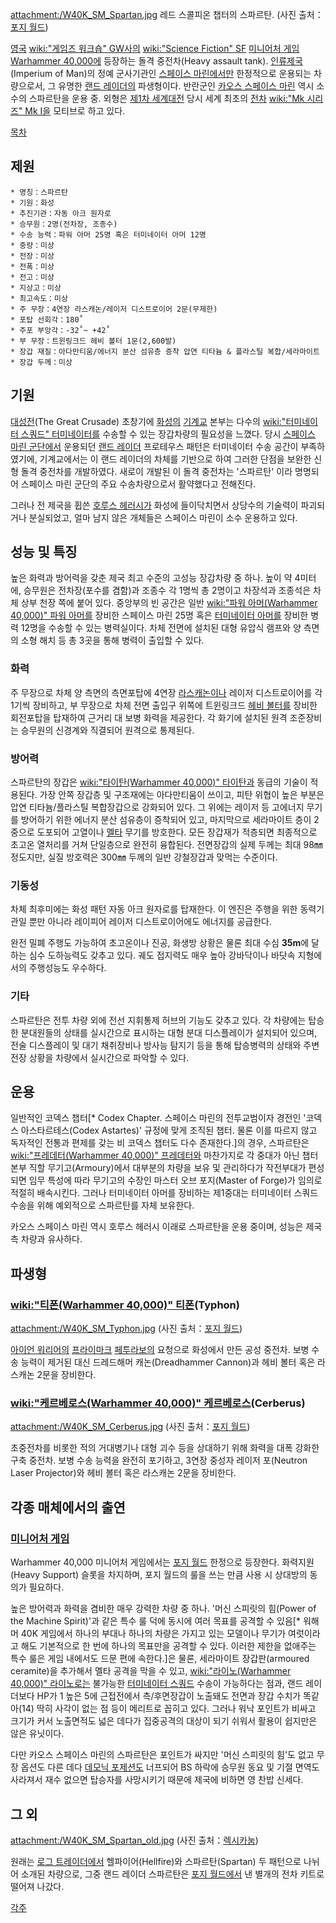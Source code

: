 {{{+1 '''Spartan Assault Tank'''}}}

attachment:/W40K_SM_Spartan.jpg
레드 스콜피온 챕터의 스파르탄.
(사진 출처：[http://www.forgeworld.co.uk 포지 월드])

[[영국]] [[wiki:"게임즈 워크숍" GW]]사의 [[wiki:"Science Fiction" SF]] [[미니어처 게임]] [[Warhammer 40,000]]에 등장하는 돌격 중전차(Heavy assault tank). [[인류제국]](Imperium of Man)의 정예 군사기관인 [[스페이스 마린]]에서만 한정적으로 운용되는 차량으로서, 그 유명한 [[랜드 레이더]]의 파생형이다. 반란군인 [[카오스 스페이스 마린]] 역시 소수의 스파르탄을 운용 중. 외형은 [[제1차 세계대전]] 당시 세계 최초의 [[전차]] [[wiki:"Mk 시리즈" Mk I]]을 모티브로 하고 있다.


[[목차]]

== 제원 ==
 * 명칭：스파르탄
 * 기원：화성
 * 추진기관：자동 아크 원자로
 * 승무원：2명(전차장, 조종수)
 * 수송 능력：파워 아머 25명 혹은 터미네이터 아머 12명
 * 중량：미상
 * 전장：미상
 * 전폭：미상
 * 전고：미상
 * 지상고：미상
 * 최고속도：미상
 * 주 무장：4연장 라스캐논/레이저 디스트로이어 2문(무제한)
 * 포탑 선회각：180˚
 * 주포 부앙각：-32˚~ +42˚
 * 부 무장：트윈링크드 헤비 볼터 1문(2,600발)
 * 장갑 재질：아다만티움/에너지 분산 섬유층 증착 압연 티타늄 & 플라스틸 복합/세라마이트
 * 장갑 두께：미상

== 기원 ==
[[대성전]](The Great Crusade) 초창기에 [[화성]]의 [[기계교]] 본부는 다수의 [[wiki:"터미네이터 스쿼드" 터미네이터]]를 수송할 수 있는 장갑차량의 필요성을 느꼈다. 당시 [[스페이스 마린 군단]]에서 운용되던 [[랜드 레이더]] 프로테우스 패턴은 터미네이터 수송 공간이 부족하였기에, 기계교에서는 이 랜드 레이더의 차체를 기반으로 하여 그러한 단점을 보완한 신형 돌격 중전차를 개발하였다. 새로이 개발된 이 돌격 중전차는 '스파르탄' 이라 명명되어 스페이스 마린 군단의 주요 수송차량으로서 활약했다고 전해진다.

그러나 전 제국을 휩쓴 [[호루스 헤러시]]가 화성에 들이닥치면서 상당수의 기술력이 파괴되거나 분실되었고, 얼마 남지 않은 개체들은 스페이스 마린이 소수 운용하고 있다.


== 성능 및 특징 ==
높은 화력과 방어력을 갖춘 제국 최고 수준의 고성능 장갑차량 중 하나. 높이 약 4미터에, 승무원은 전차장(포수를 겸함)과 조종수 각 1명씩 총 2명이고 차장석과 조종석은 차체 상부 천장 쪽에 붙어 있다. 중앙부의 빈 공간은 일반 [[wiki:"파워 아머(Warhammer 40,000)" 파워 아머]]를 장비한 스페이스 마린 25명 혹은 [[터미네이터 아머]]를 장비한 병력 12명을 수송할 수 있는 병력실이다. 차체 전면에 설치된 대형 유압식 램프와 양 측면의 소형 해치 등 총 3곳을 통해 병력이 출입할 수 있다.


=== 화력 ===
주 무장으로 차체 양 측면의 측면포탑에 4연장 [[라스캐논]]이나 레이저 디스트로이어를 각 1기씩 장비하고, 부 무장으로 차체 전면 출입구 위쪽에 트윈링크드 [[헤비 볼터]]를 장비한 회전포탑을 탑재하여 근거리 대 보병 화력을 제공한다. 각 화기에 설치된 원격 조준장비는 승무원의 신경계와 직결되어 원격으로 통제된다.


=== 방어력 ===
스파르탄의 장갑은 [[wiki:"타이탄(Warhammer 40,000)" 타이탄]]과 동급의 기술이 적용된다. 가장 안쪽 장갑층 및 구조재에는 아다만티움이 쓰이고, 피탄 위협이 높은 부분은 압연 티타늄/플라스틸 복합장갑으로 강화되어 있다. 그 위에는 레이저 등 고에너지 무기를 방어하기 위한 에너지 분산 섬유층이 증착되어 있고, 마지막으로 세라마이트 층이 2중으로 도포되어 고열이나 [[멜타]] 무기를 방호한다. 모든 장갑재가 적층되면 최종적으로 초고온 열처리를 거쳐 단일층으로 완전히 융합된다. 전면장갑의 실제 두께는 최대 98㎜ 정도지만, 실질 방호력은 300㎜ 두께의 일반 강철장갑과 맞먹는 수준이다.


=== 기동성 ===
차체 최후미에는 화성 패턴 자동 아크 원자로를 탑재한다. 이 엔진은 주행을 위한 동력기관일 뿐만 아니라 레이피어 레이저 디스트로이어에도 에너지를 공급한다.

완전 밀폐 주행도 가능하여 초고온이나 진공, 화생방 상황은 물론 최대 수심 '''35m'''에 달하는 심수 도하능력도 갖추고 있다. 궤도 접지력도 매우 높아 강바닥이나 바닷속 지형에서의 주행성능도 우수하다.


=== 기타 ===
스파르탄은 전투 차량 외에 전선 지휘통제 허브의 기능도 갖추고 있다. 각 차량에는 탑승한 분대원들의 상태를 실시간으로 표시하는 대형 분대 디스플레이가 설치되어 있으며, 전술 디스플레이 및 대기 채취장비나 방사능 탐지기 등을 통해 탑승병력의 상태와 주변 전장 상황을 차량에서 실시간으로 파악할 수 있다.


== 운용 ==
일반적인 코덱스 챕터[* Codex Chapter. 스페이스 마린의 전투교범이자 경전인 '코덱스 아스타르테스(Codex Astartes)' 규정에 맞게 조직된 챕터. 물론 이를 따르지 않고 독자적인 전통과 편제를 갖는 비 코덱스 챕터도 다수 존재한다.]의 경우, 스파르탄은 [[wiki:"프레데터(Warhammer 40,000)" 프레데터]]와 마찬가지로 각 중대가 아닌 챕터 본부 직할 무기고(Armoury)에서 대부분의 차량을 보유 및 관리하다가 작전부대가 편성되면 임무 특성에 따라 무기고의 수장인 마스터 오브 포지(Master of Forge)가 임의로 적절히 배속시킨다. 그러나 터미네이터 아머를 장비하는 제1중대는 터미네이터 스쿼드 수송을 위해 예외적으로 스파르탄를 자체 보유한다.

카오스 스페이스 마린 역시 호루스 헤러시 이래로 스파르탄을 운용 중이며, 성능은 제국 측 차량과 유사하다.


== 파생형 ==
=== [[wiki:"티폰(Warhammer 40,000)" 티폰]](Typhon) ===
attachment:/W40K_SM_Typhon.jpg
(사진 출처：[http://www.forgeworld.co.uk 포지 월드])

[[아이언 워리어]]의 [[프라이마크]] [[페투라보]]의 요청으로 화성에서 만든 공성 중전차. 보병 수송 능력이 제거된 대신 드레드해머 캐논(Dreadhammer Cannon)과 헤비 볼터 혹은 라스캐논 2문을 장비한다.


=== [[wiki:"케르베로스(Warhammer 40,000)" 케르베로스]](Cerberus) ===
attachment:/W40K_SM_Cerberus.jpg
(사진 출처：[http://www.forgeworld.co.uk 포지 월드])

초중전차를 비롯한 적의 거대병기나 대형 괴수 등을 상대하기 위해 화력을 대폭 강화한 구축 중전차. 보병 수송 능력을 완전히 포기하고, 3연장 중성자 레이저 포(Neutron Laser Projector)와 헤비 볼터 혹은 라스캐논 2문을 장비한다.


== 각종 매체에서의 출연 ==
=== [[미니어처 게임]] ===
Warhammer 40,000 미니어처 게임에서는 [[포지 월드]] 한정으로 등장한다. 화력지원(Heavy Support) 슬롯을 차지하며, 포지 월드의 룰을 쓰는 만큼 사용 시 상대방의 동의가 필요하다.

높은 방어력과 화력을 겸비한 매우 강력한 차량 중 하나. '머신 스피릿의 힘(Power of the Machine Spirit)'과 같은 특수 룰 덕에 동시에 여러 목표를 공격할 수 있음[* 워해머 40K 게임에서 하나의 부대나 하나의 차량은 가지고 있는 모델이나 무기가 여럿이라고 해도 기본적으로 한 번에 하나의 목표만을 공격할 수 있다. 이러한 제한을 없애주는 특수 룰은 게임 내에서도 드문 편에 속한다.]은 물론, 세라마이트 장갑판(armoured ceramite)을 추가해서 멜타 공격을 막을 수 있고, [[wiki:"라이노(Warhammer 40,000)" 라이노]]로는 불가능한 [[터미네이터 스쿼드]] 수송이 가능하다는 점과, 랜드 레이더보다 HP가 1 높은 5에 근접전에서 측/후면장갑이 노출돼도 전면과 장갑 수치가 똑같아(14) 딱히 사각이 없는 점 등이 메리트로 꼽히고 있다. 그러나 워낙 포인트가 비싸고 크기가 커서 노출면적도 넓은 데다가 집중공격의 대상이 되기 쉬워서 활용이 쉽지만은 않은 유닛이다.

다만 카오스 스페이스 마린의 스파르탄은 포인트가 싸지만 '머신 스피릿의 힘'도 없고 무장 옵션도 다른 데다 [[데모닉 포제션]]도 너프되어 BS 하락에 승무원 동요 및 기절 면역도 사라져서 재수 없으면 탑승자를 사망시키기 때문에 제국에 비하면 영 찬밥 신세다.


== 그 외 ==
attachment:/W40K_SM_Spartan_old.jpg
(사진 출처：[http://www.lexicanum.com 렉시카눔])

원래는 [[로그 트레이더]]에서 헬파이어(Hellfire)와 스파르탄(Spartan) 두 패턴으로 나뉘어 소개된 차량으로, 그중 랜드 레이더 스파르탄은 [[포지 월드]]에서 낸 별개의 전차 키트로 떨어져 나갔다.

[[각주]]
